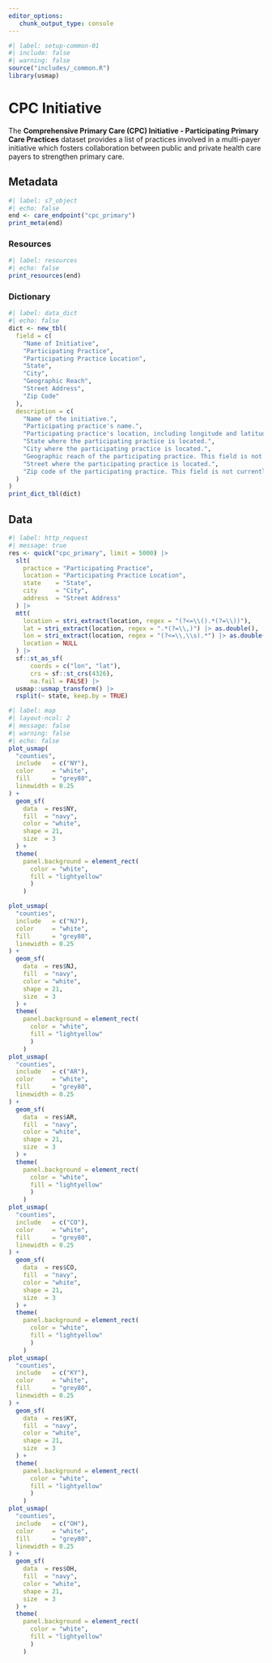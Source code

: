 ```yaml
---
editor_options: 
   chunk_output_type: console
---
```


```r
#| label: setup-common-01
#| include: false
#| warning: false
source("includes/_common.R")
library(usmap)
```

# CPC Initiative {#sec-cpc}

The __Comprehensive Primary Care (CPC) Initiative - Participating Primary Care Practices__ dataset provides a list of practices involved in a multi-payer initiative which fosters collaboration between public and private health care payers to strengthen primary care.

## Metadata

```r
#| label: s7_object
#| echo: false
end <- care_endpoint("cpc_primary")
print_meta(end)
```

### Resources

```r
#| label: resources
#| echo: false
print_resources(end)
```

### Dictionary

```r
#| label: data_dict
#| echo: false
dict <- new_tbl(
  field = c(
    "Name of Initiative", 
    "Participating Practice", 
    "Participating Practice Location", 
    "State", 
    "City", 
    "Geographic Reach", 
    "Street Address", 
    "Zip Code"
  ),
  description = c(
    "Name of the initiative.", 
    "Participating practice's name.", 
    "Participating practice's location, including longitude and latitude.", 
    "State where the participating practice is located.", 
    "City where the participating practice is located.", 
    "Geographic reach of the participating practice. This field is not currently in use.", 
    "Street where the participating practice is located.",
    "Zip code of the participating practice. This field is not currently in use."
  )
)
print_dict_tbl(dict)
```

## Data

```r
#| label: http_request
#| message: true
res <- quick("cpc_primary", limit = 5000) |>
  slt(
    practice = "Participating Practice",
    location = "Participating Practice Location",
    state    = "State",
    city     = "City",
    address  = "Street Address"
  ) |>
  mtt(
    location = stri_extract(location, regex = "(?<=\\().*(?=\\))"),
    lat = stri_extract(location, regex = ".*(?=\\,)") |> as.double(),
    lon = stri_extract(location, regex = "(?<=\\,\\s).*") |> as.double(),
    location = NULL
  ) |> 
  sf::st_as_sf(
      coords = c("lon", "lat"),
      crs = sf::st_crs(4326),
      na.fail = FALSE) |> 
  usmap::usmap_transform() |> 
  rsplit(~ state, keep.by = TRUE)
```

```r
#| label: map
#| layout-ncol: 2
#| message: false
#| warning: false
#| echo: false
plot_usmap(
  "counties",
  include   = c("NY"),
  color     = "white",
  fill      = "grey80",
  linewidth = 0.25
) +
  geom_sf(
    data  = res$NY,
    fill  = "navy",
    color = "white",
    shape = 21,
    size  = 3
  ) +
  theme(
    panel.background = element_rect(
      color = "white", 
      fill = "lightyellow"
      )
    )

plot_usmap(
  "counties",
  include   = c("NJ"),
  color     = "white",
  fill      = "grey80",
  linewidth = 0.25
) +
  geom_sf(
    data  = res$NJ,
    fill  = "navy",
    color = "white",
    shape = 21,
    size  = 3
  ) +
  theme(
    panel.background = element_rect(
      color = "white", 
      fill = "lightyellow"
      )
    )
plot_usmap(
  "counties",
  include   = c("AR"),
  color     = "white",
  fill      = "grey80",
  linewidth = 0.25
) +
  geom_sf(
    data  = res$AR,
    fill  = "navy",
    color = "white",
    shape = 21,
    size  = 3
  ) +
  theme(
    panel.background = element_rect(
      color = "white", 
      fill = "lightyellow"
      )
    )
plot_usmap(
  "counties",
  include   = c("CO"),
  color     = "white",
  fill      = "grey80",
  linewidth = 0.25
) +
  geom_sf(
    data  = res$CO,
    fill  = "navy",
    color = "white",
    shape = 21,
    size  = 3
  ) +
  theme(
    panel.background = element_rect(
      color = "white", 
      fill = "lightyellow"
      )
    )
plot_usmap(
  "counties",
  include   = c("KY"),
  color     = "white",
  fill      = "grey80",
  linewidth = 0.25
) +
  geom_sf(
    data  = res$KY,
    fill  = "navy",
    color = "white",
    shape = 21,
    size  = 3
  ) +
  theme(
    panel.background = element_rect(
      color = "white", 
      fill = "lightyellow"
      )
    )
plot_usmap(
  "counties",
  include   = c("OH"),
  color     = "white",
  fill      = "grey80",
  linewidth = 0.25
) +
  geom_sf(
    data  = res$OH,
    fill  = "navy",
    color = "white",
    shape = 21,
    size  = 3
  ) +
  theme(
    panel.background = element_rect(
      color = "white", 
      fill = "lightyellow"
      )
    )
```
